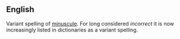 ==English==

Variant spelling of [[minuscule]]. For long considered ''incorrect'' it is now increasingly listed in dictionaries as a variant spelling.